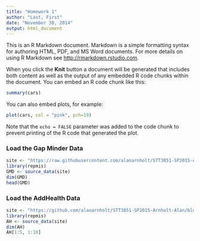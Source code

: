 ```yaml
---
title: "Homework 1"
author: "Last, First"
date: "November 30, 2014"
output: html_document
---
```


This is an R Markdown document. Markdown is a simple formatting syntax for authoring HTML, PDF, and MS Word documents. For more details on using R Markdown see <http://rmarkdown.rstudio.com>.

When you click the **Knit** button a document will be generated that includes both content as well as the output of any embedded R code chunks within the document. You can embed an R code chunk like this:

```r
summary(cars)
```

You can also embed plots, for example:

```r
plot(cars, col = "pink", pch=19)
```

Note that the `echo = FALSE` parameter was added to the code chunk to prevent printing of the R code that generated the plot.

### Load the Gap Minder Data

```r
site <- "https://raw.githubusercontent.com/alanarnholt/STT3851-SP2015-Arnholt-Alan/master/Data/PDSdata/Gapminder/gapminder.csv"
library(repmis)
GMD <- source_data(site)
dim(GMD)
head(GMD)
```

### Load the AddHealth Data

```r
site <- "https://github.com/alanarnholt/STT3851-SP2015-Arnholt-Alan/blob/master/Data/PDSdata/AddHealth/AddHealth.RData"
library(repmis)
AH <- source_data(site)
dim(AH)
AH[1:5, 1:10]
```
